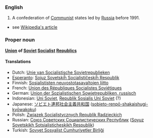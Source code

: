 ===English===
#A confederation of [[Communist]] states led by [[Russia]] before 1991.
*see [[w:Soviet Union|Wikipedia's article]]

===Proper noun===
'''[[Union]] of [[Soviet]] [[Socialist]] [[Republic]]s'''

====Translations====
*Dutch: [[Unie van Socialistische Sovjetrepublieken]]
*[[Esperanto]]: [[Sojuz Sovetskiĥ Socialistiĉeskiĥ Respublik]]
*Finnish: [[Sosialististen neuvostotasavaltojen liitto]]
*French: [[Union des Républiques Socialistes Soviétiques]]
*German: [[Union der Sozialistischen Sowjetrepubliken, russisch]]
*Indonesian: [[Uni Soviet]], [[Republik Sosialis Uni Soviet]] (?)
*Japanese: [[ソビエト]][[連邦]][[社会主義]][[共和国]] ([[sobieto-renpō-shakaishugi-kyōwakoku]])
*Polish: [[Związek Socjalistycznych Republik Radzieckich]]
*Russian: [[Союз Советских Социалистических Республик]] ([[Soyuz Sovetskikh Sotsialisticheskikh Respublik]])
*Turkish: [[Sovyet Sosyalist Cumhuriyetler Birliği]]